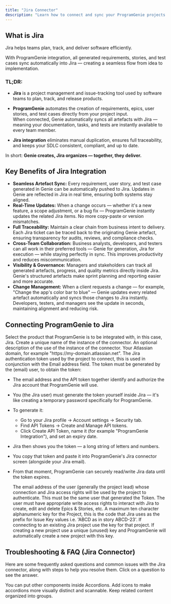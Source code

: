 ```yaml
---
title: "Jira Connector"
description: "Learn how to connect and sync your ProgramGenie projects with Jira for seamless project delivery and real-time visibility."
---
```


## What is Jira
Jira helps teams plan, track, and deliver software efficiently.

With ProgramGenie integration, all generated requirements, stories, and test cases sync automatically into Jira — creating a seamless flow from idea to implementation.

### TL;DR:
- **Jira** is a project management and issue-tracking tool used by software teams to plan, track, and release products.

- **ProgramGenie** automates the creation of requirements, epics, user stories, and test cases directly from your project input. <br />When connected, Genie automatically syncs all artefacts with Jira — meaning your documentation, tasks, and tests are instantly available to every team member.

- **Jira integration** eliminates manual duplication, ensures full traceability, and keeps your SDLC consistent, compliant, and up to date.

In short: **Genie creates, Jira organizes — together, they deliver.**

## Key Benefits of Jira Integration
- **Seamless Artefact Sync:** Every requirement, user story, and test case generated in Genie can be automatically pushed to Jira. Updates in Genie are reflected in Jira in real time, ensuring both systems stay aligned.
- **Real-Time Updates:** When a change occurs — whether it's a new feature, a scope adjustment, or a bug fix — ProgramGenie instantly updates the related Jira items. No more copy-paste or version mismatches.
- **Full Traceability:** Maintain a clear chain from business intent to delivery. Each Jira ticket can be traced back to the originating Genie artefact, ensuring transparency for audits, reviews, and compliance checks.
- **Cross-Team Collaboration:** Business analysts, developers, and testers can all work in their preferred tools — Genie for generation, Jira for execution — while staying perfectly in sync. This improves productivity and reduces miscommunication.
- **Visibility & Governance:** Managers and stakeholders can track all generated artefacts, progress, and quality metrics directly inside Jira. Genie's structured artefacts make sprint planning and reporting easier and more accurate.
- **Change Management:**  When a client requests a change — for example, "Change the app's color bar to blue" — Genie updates every related artefact automatically and syncs those changes to Jira instantly. Developers, testers, and managers see the update in seconds, maintaining alignment and reducing risk.

## Connecting ProgramGenie to Jira

<Steps>
  
  <Step title="Integration">
    Select the product that ProgramGenie is to be integrated with, in this case, Jira.
  </Step>
  
  <Step title="Name">
    Create a unique name of the instance of the connector.
  </Step>
  
  <Step title="Description">
    An optional description of the use of the instance of the connector.
  </Step>
  
  <Step title="Domain">
    Your Atlassian domain, for example "https://my-domain.atlassian.net".
  </Step>
  
  <Step title="Token">
    The Jira authentication token used by the project to connect, this is used in conjunction with the Email address field. The token must be generated by the (email) user, to obtain the token:
    
- The email address and the API token together identify and authorize the Jira account that ProgramGenie will use.
- You (the Jira user) must generate the token yourself inside Jira — it's like creating a temporary password specifically for ProgramGenie.
- To generate it:
  - Go to your Jira profile → Account settings → Security tab.
  - Find API Tokens → Create and Manage API tokens.
  - Click Create API Token, name it (for example "ProgramGenie Integration"), and set an expiry date.
- Jira then shows you the token — a long string of letters and numbers.
- You copy that token and paste it into ProgramGenie's Jira connector screen (alongside your Jira email).
- From that moment, ProgramGenie can securely read/write Jira data until the token expires.
  </Step>
  
  <Step title="Email">
    The email address of the user (generally the project lead) whose connection and Jira access rights will be used by the project to authenticate. This must be the same user that generated the Token. The user must have appropriate write access rights to interact with Jira to create, edit and delete Epics & Stories, etc.
  </Step>
  
  <Step title="Project Key">
    A maximum ten character alphanumeric key for the Project, this is the code that Jira uses as the prefix for Issue Key values i.e. 'ABCD as in story ABCD-23'. If connecting to an existing Jira project use the key for that project. If creating a new project use a unique (unused) key and ProgramGenie will automatically create a new project with this key.
  </Step>
  
</Steps>

## Troubleshooting & FAQ (Jira Connector)

Here are some frequently asked questions and common issues with the Jira connector, along with steps to help you resolve them. Click on a question to see the answer.

<AccordionGroup>
  <Accordion title="Getting started">
    You can put other components inside Accordions.
  </Accordion>

  <Accordion title="Advanced features" icon="alien-8bit">
    Add icons to make accordions more visually distinct and scannable.
  </Accordion>

  <Accordion title="Troubleshooting">
    Keep related content organized into groups.
  </Accordion>
</AccordionGroup>